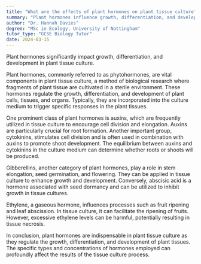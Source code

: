 ```yaml
---
title: "What are the effects of plant hormones on plant tissue culture?"
summary: "Plant hormones influence growth, differentiation, and development in plant tissue culture."
author: "Dr. Hannah Davies"
degree: "MSc in Ecology, University of Nottingham"
tutor_type: "GCSE Biology Tutor"
date: 2024-03-15
---
```


Plant hormones significantly impact growth, differentiation, and development in plant tissue culture.

Plant hormones, commonly referred to as phytohormones, are vital components in plant tissue culture, a method of biological research where fragments of plant tissue are cultivated in a sterile environment. These hormones regulate the growth, differentiation, and development of plant cells, tissues, and organs. Typically, they are incorporated into the culture medium to trigger specific responses in the plant tissues.

One prominent class of plant hormones is auxins, which are frequently utilized in tissue culture to encourage cell division and elongation. Auxins are particularly crucial for root formation. Another important group, cytokinins, stimulates cell division and is often used in combination with auxins to promote shoot development. The equilibrium between auxins and cytokinins in the culture medium can determine whether roots or shoots will be produced.

Gibberellins, another category of plant hormones, play a role in stem elongation, seed germination, and flowering. They can be applied in tissue culture to enhance growth and development. Conversely, abscisic acid is a hormone associated with seed dormancy and can be utilized to inhibit growth in tissue cultures.

Ethylene, a gaseous hormone, influences processes such as fruit ripening and leaf abscission. In tissue culture, it can facilitate the ripening of fruits. However, excessive ethylene levels can be harmful, potentially resulting in tissue necrosis.

In conclusion, plant hormones are indispensable in plant tissue culture as they regulate the growth, differentiation, and development of plant tissues. The specific types and concentrations of hormones employed can profoundly affect the results of the tissue culture process.
    